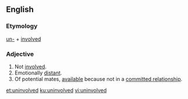 ==English==

===Etymology===
[[un-]] + [[involved]]

===Adjective===
{{en-adj}}
# Not [[involved]].
# Emotionally [[distant]].
# Of potential mates, [[available]] because not in a [[committed relationship]].

[[et:uninvolved]]
[[ku:uninvolved]]
[[vi:uninvolved]]